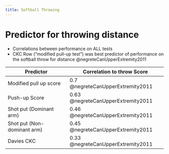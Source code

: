 ```yaml
---
title: Softball Throwing
---
```



# Predictor for throwing distance

- Correlations between performance on ALL tests
- CKC Row ("modified pull-up test") was best predictor of performance on the softball throw for distance @negreteCanUpperExtremity2011



| Predictor | Correlation to throw Score |
|-|-|
|Modified pull up score| 0.7 @negreteCanUpperExtremity2011|
|Push-up Score | 0.63 @negreteCanUpperExtremity2011 |
| Shot put (Dominant arm) | 0.46 @negreteCanUpperExtremity2011 |
| Shot put (Non-dominant arm) | 0.45 @negreteCanUpperExtremity2011 |
| Davies CKC | 0.33 @negreteCanUpperExtremity2011 |
